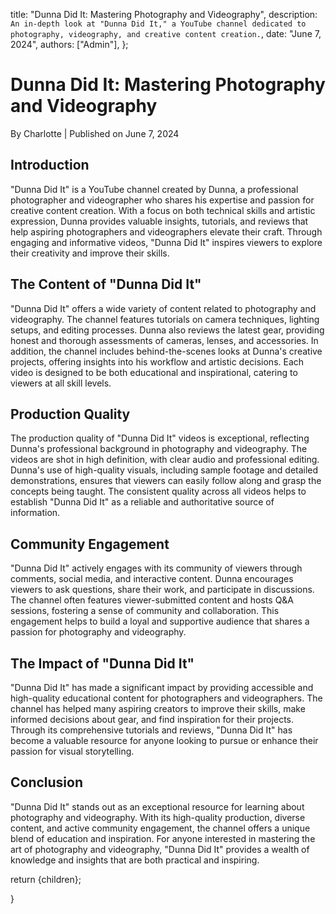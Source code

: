 
  title: "Dunna Did It: Mastering Photography and Videography",
  description: `An in-depth look at "Dunna Did It," a YouTube channel dedicated to photography, videography, and creative content creation.`,
  date: "June 7, 2024",
  authors: ["Admin"],
};

<h1>Dunna Did It: Mastering Photography and Videography</h1>
<div className="text-sm text-gray-500 dark:text-gray-400">
  By Charlotte | Published on June 7, 2024
</div>
<section id="introduction">
  <h2>Introduction</h2>
  <span>
    "Dunna Did It" is a YouTube channel created by Dunna, a professional
    photographer and videographer who shares his expertise and passion for
    creative content creation. With a focus on both technical skills and
    artistic expression, Dunna provides valuable insights, tutorials, and
    reviews that help aspiring photographers and videographers elevate their
    craft. Through engaging and informative videos, "Dunna Did It" inspires
    viewers to explore their creativity and improve their skills.
  </span>
</section>
<section id="the-content-of-dunna-did-it">
  <h2>The Content of "Dunna Did It"</h2>
  <span>
    "Dunna Did It" offers a wide variety of content related to photography and
    videography. The channel features tutorials on camera techniques, lighting
    setups, and editing processes. Dunna also reviews the latest gear, providing
    honest and thorough assessments of cameras, lenses, and accessories. In
    addition, the channel includes behind-the-scenes looks at Dunna's creative
    projects, offering insights into his workflow and artistic decisions. Each
    video is designed to be both educational and inspirational, catering to
    viewers at all skill levels.
  </span>
</section>
<section id="production-quality">
  <h2>Production Quality</h2>
  <span>
    The production quality of "Dunna Did It" videos is exceptional, reflecting
    Dunna's professional background in photography and videography. The videos
    are shot in high definition, with clear audio and professional editing.
    Dunna's use of high-quality visuals, including sample footage and detailed
    demonstrations, ensures that viewers can easily follow along and grasp the
    concepts being taught. The consistent quality across all videos helps to
    establish "Dunna Did It" as a reliable and authoritative source of
    information.
  </span>
</section>
<section id="community-engagement">
  <h2>Community Engagement</h2>
  <span>
    "Dunna Did It" actively engages with its community of viewers through
    comments, social media, and interactive content. Dunna encourages viewers to
    ask questions, share their work, and participate in discussions. The channel
    often features viewer-submitted content and hosts Q&A sessions, fostering a
    sense of community and collaboration. This engagement helps to build a loyal
    and supportive audience that shares a passion for photography and
    videography.
  </span>
</section>
<section id="the-impact-of-dunna-did-it">
  <h2>The Impact of "Dunna Did It"</h2>
  <span>
    "Dunna Did It" has made a significant impact by providing accessible and
    high-quality educational content for photographers and videographers. The
    channel has helped many aspiring creators to improve their skills, make
    informed decisions about gear, and find inspiration for their projects.
    Through its comprehensive tutorials and reviews, "Dunna Did It" has become a
    valuable resource for anyone looking to pursue or enhance their passion for
    visual storytelling.
  </span>
</section>
<section id="conclusion">
  <h2>Conclusion</h2>
  <span>
    "Dunna Did It" stands out as an exceptional resource for learning about
    photography and videography. With its high-quality production, diverse
    content, and active community engagement, the channel offers a unique blend
    of education and inspiration. For anyone interested in mastering the art of
    photography and videography, "Dunna Did It" provides a wealth of knowledge
    and insights that are both practical and inspiring.
  </span>
</section>

  return <MdxLayout>{children}</MdxLayout>;

}

